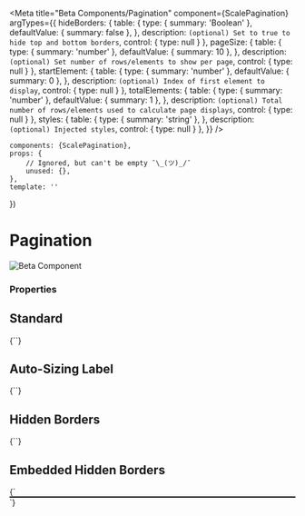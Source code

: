
<Meta
    title="Beta Components/Pagination"
    component={ScalePagination}
    argTypes={{
        hideBorders: {
            table: {
              type: { summary: 'Boolean' },
              defaultValue: { summary: false },
            },
            description: `(optional) Set to true to hide top and bottom borders`,
            control: { type: null }
        },
        pageSize: {
            table: {
              type: { summary: 'number' },
              defaultValue: { summary: 10 },
            },
            description: `(optional) Set number of rows/elements to show per page`,
            control: { type: null }
        },
        startElement: {
            table: {
              type: { summary: 'number' },
              defaultValue: { summary: 0 },
            },
            description: `(optional) Index of first element to display`,
            control: { type: null }
        },
        totalElements: {
            table: {
              type: { summary: 'number' },
              defaultValue: { summary: 1 },
            },
            description: `(optional) Total number of rows/elements used to calculate page displays`,
            control: { type: null }
        },
        styles: {
            table: {
              type: { summary: 'string' },
            },
            description: `(optional) Injected styles`,
            control: { type: null }
        },
    }}
/>

    components: {ScalePagination},
    props: {
        // Ignored, but can't be empty ¯\_(ツ)_/¯
        unused: {},
    },
    template: ''
})

<div style={{display: 'inline-flex', alignItems: 'center', justifyContent: 'space-between', width: '100%'}}>
    <h1>Pagination</h1>
    <img src="assets/beta.png" alt="Beta Component" />
</div>

### Properties

<ArgsTable story="Standard" />

## Standard

<Canvas withSource="close">
    <Story name="Standard" >
{`<scale-pagination
    page-size="5"
    total-elements="23"
    start-element="0"
></scale-pagination>`}
    </Story>
</Canvas>

## Auto-Sizing Label

<Canvas withSource="close">
    <Story name="Auto-Sizing Label">
{`<scale-pagination
    page-size="140"
    total-elements="4032"
    start-element="3640"
></scale-pagination>`}
    </Story>
</Canvas>
    

## Hidden Borders

<Canvas withSource="close">
    <Story name="Hidden Borders">
{`<scale-pagination
    page-size="10"
    total-elements="100"
    hide-borders
></scale-pagination>`}
    </Story>
</Canvas>
    

## Embedded Hidden Borders

<Canvas withSource="close">
    <Story name="Embedded Hidden Borders">
{`<div style="border: 1px solid #000; display: flex; align-items: center;  overflow: auto;">
    <scale-pagination
    page-size="10"
    total-elements="100"
    hide-borders
    ></scale-pagination>
</div>`}
    </Story>
</Canvas>